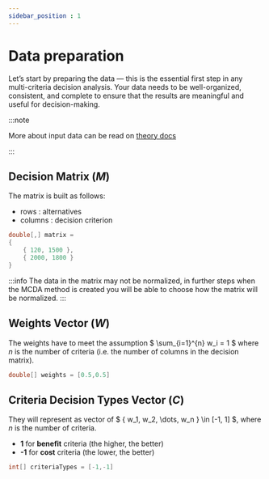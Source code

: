 ```yaml
---
sidebar_position : 1
---
```


# Data preparation

Let’s start by preparing the data — this is the essential first step in any multi-criteria decision analysis. 
Your data needs to be well-organized, consistent, and complete to ensure that the results are meaningful and useful for decision-making.

:::note

More about input data can be read on [theory docs](/mcda-toolkit-docs/docs/how-to/theory/input-data/decision-matrix)

:::


## Decision Matrix ($M$)

The matrix is built as follows:
- rows : alternatives
- columns : decision criterion

```csharp showLineNumbers
double[,] matrix = 
{
    { 120, 1500 }, 
    { 2000, 1800 }
}
```

:::info
The data in the matrix may not be normalized, in further steps when the MCDA method is created you will be able to choose how the matrix will be normalized.
:::


## Weights Vector ($W$)

The weights have to meet the assumption $ \sum_{i=1}^{n} w_i = 1 $ where $n$ is the number of criteria (i.e. the number of columns in the decision matrix).

```csharp showLineNumbers
double[] weights = [0.5,0.5]
```

## Criteria Decision Types Vector ($C$)

They will represent as vector of $ \{ w_1, w_2, \dots, w_n \} \in [-1, 1] $, where $n$ is the number of criteria. 

* **1** for **benefit** criteria (the higher, the better)
* **-1** for **cost** criteria (the lower, the better)

```csharp showLineNumbers
int[] criteriaTypes = [-1,-1]
```